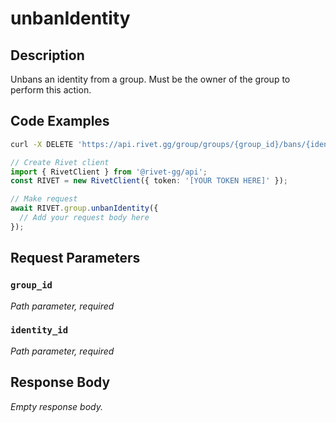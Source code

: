 
# unbanIdentity

## Description

Unbans an identity from a group. Must be the owner of the group to perform this action.

## Code Examples

<CodeGroup title='Request' tag='DELETE' label='https://api.rivet.gg/group/groups/{group_id}/bans/{identity_id}'>

```bash {{ "title": "cURL" }}
curl -X DELETE 'https://api.rivet.gg/group/groups/{group_id}/bans/{identity_id}'
```

```ts
// Create Rivet client
import { RivetClient } from '@rivet-gg/api';
const RIVET = new RivetClient({ token: '[YOUR TOKEN HERE]' });

// Make request
await RIVET.group.unbanIdentity({
  // Add your request body here
});
```

</CodeGroup>

## Request Parameters

### `group_id`

_Path parameter, required_

### `identity_id`

_Path parameter, required_

## Response Body

_Empty response body._
